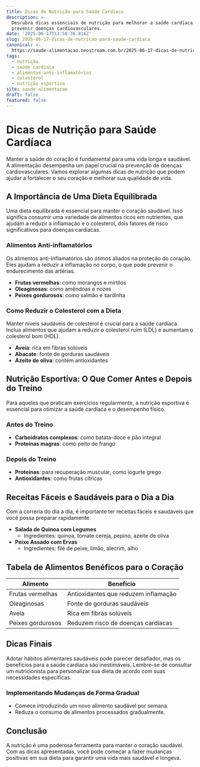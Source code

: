 ```yaml
---
title: Dicas de Nutrição para Saúde Cardíaca
description: >-
  Descubra dicas essenciais de nutrição para melhorar a saúde cardíaca e
  prevenir doenças cardiovasculares.
date: '2025-06-17T13:58:36.816Z'
slug: 2025-06-17-dicas-de-nutricao-para-saude-cardiaca
canonical: >-
  https://saude-alimentacao.neostream.com.br/2025-06-17-dicas-de-nutricao-para-saude-cardiaca
tags:
  - nutrição
  - saúde cardíaca
  - alimentos anti-inflamatórios
  - colesterol
  - nutrição esportiva
site: saude-alimentacao
draft: false
featured: false
---
```


# Dicas de Nutrição para Saúde Cardíaca

Manter a saúde do coração é fundamental para uma vida longa e saudável. A alimentação desempenha um papel crucial na prevenção de doenças cardiovasculares. Vamos explorar algumas dicas de nutrição que podem ajudar a fortalecer o seu coração e melhorar sua qualidade de vida.

## A Importância de Uma Dieta Equilibrada

Uma dieta equilibrada é essencial para manter o coração saudável. Isso significa consumir uma variedade de alimentos ricos em nutrientes, que ajudam a reduzir a inflamação e o colesterol, dois fatores de risco significativos para doenças cardíacas.

### Alimentos Anti-inflamatórios

Os alimentos anti-inflamatórios são ótimos aliados na proteção do coração. Eles ajudam a reduzir a inflamação no corpo, o que pode prevenir o endurecimento das artérias.

- **Frutas vermelhas**: como morangos e mirtilos
- **Oleaginosas**: como amêndoas e nozes
- **Peixes gordurosos**: como salmão e sardinha

### Como Reduzir o Colesterol com a Dieta

Manter níveis saudáveis de colesterol é crucial para a saúde cardíaca. Inclua alimentos que ajudam a reduzir o colesterol ruim (LDL) e aumentam o colesterol bom (HDL).

- **Aveia**: rica em fibras solúveis
- **Abacate**: fonte de gorduras saudáveis
- **Azeite de oliva**: contém antioxidantes

## Nutrição Esportiva: O Que Comer Antes e Depois do Treino

Para aqueles que praticam exercícios regularmente, a nutrição esportiva é essencial para otimizar a saúde cardíaca e o desempenho físico.

### Antes do Treino

- **Carboidratos complexos**: como batata-doce e pão integral
- **Proteínas magras**: como peito de frango

### Depois do Treino

- **Proteínas**: para recuperação muscular, como iogurte grego
- **Antioxidantes**: como frutas cítricas

## Receitas Fáceis e Saudáveis para o Dia a Dia

Com a correria do dia a dia, é importante ter receitas fáceis e saudáveis que você possa preparar rapidamente.

- **Salada de Quinoa com Legumes**
  - Ingredientes: quinoa, tomate cereja, pepino, azeite de oliva
- **Peixe Assado com Ervas**
  - Ingredientes: filé de peixe, limão, alecrim, alho

## Tabela de Alimentos Benéficos para o Coração

| Alimento            | Benefício                           |
|---------------------|-------------------------------------|
| Frutas vermelhas    | Antioxidantes que reduzem inflamação|
| Oleaginosas         | Fonte de gorduras saudáveis         |
| Aveia               | Rica em fibras solúveis             |
| Peixes gordurosos   | Reduzem risco de doenças cardíacas  |

## Dicas Finais

Adotar hábitos alimentares saudáveis pode parecer desafiador, mas os benefícios para a saúde cardíaca são inestimáveis. Lembre-se de consultar um nutricionista para personalizar sua dieta de acordo com suas necessidades específicas.

### Implementando Mudanças de Forma Gradual

- Comece introduzindo um novo alimento saudável por semana.
- Reduza o consumo de alimentos processados gradualmente.

## Conclusão

A nutrição é uma poderosa ferramenta para manter o coração saudável. Com as dicas apresentadas, você pode começar a fazer mudanças positivas em sua dieta para garantir uma vida mais saudável e longeva.
